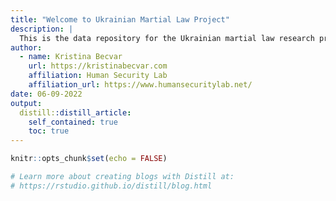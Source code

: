 ```yaml
---
title: "Welcome to Ukrainian Martial Law Project"
description: |
  This is the data repository for the Ukrainian martial law research project
author:
  - name: Kristina Becvar
    url: https://kristinabecvar.com
    affiliation: Human Security Lab
    affiliation_url: https://www.humansecuritylab.net/
date: 06-09-2022
output:
  distill::distill_article:
    self_contained: true
    toc: true
---
```


```r
knitr::opts_chunk$set(echo = FALSE)

# Learn more about creating blogs with Distill at:
# https://rstudio.github.io/distill/blog.html

```



